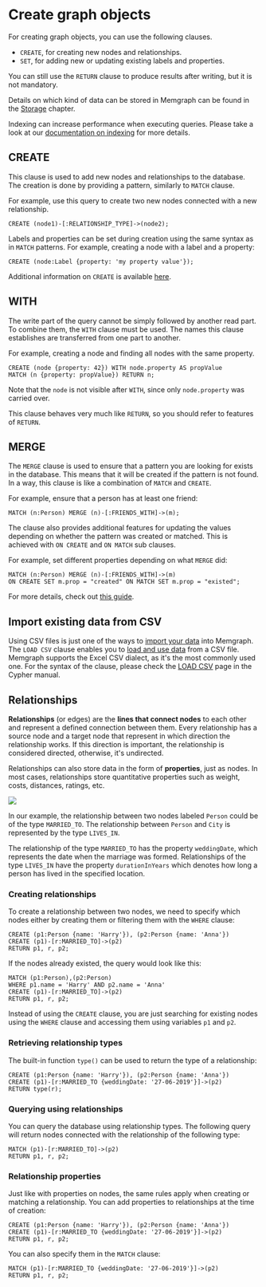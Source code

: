 
# Create graph objects

For creating graph objects, you can use the following clauses.

- `CREATE`, for creating new nodes and relationships.
- `SET`, for adding new or updating existing labels and properties.

You can still use the `RETURN` clause to produce results after writing, but it
is not mandatory.

Details on which kind of data can be stored in Memgraph can be found in the
[Storage](/memgraph/concepts/storage) chapter.

<Callout type="info">

Indexing can increase performance when executing queries. Please take a look at
our [documentation on indexing](/docs/memgraph/reference-guide/indexing) for
more details.

</Callout>

## CREATE

This clause is used to add new nodes and relationships to the database. The creation is
done by providing a pattern, similarly to `MATCH` clause.

For example, use this query to create two new nodes connected with a new relationship.

```cypher
CREATE (node1)-[:RELATIONSHIP_TYPE]->(node2);
```

Labels and properties can be set during creation using the same syntax as in
`MATCH` patterns. For example, creating a node with a label and a property:

```cypher
CREATE (node:Label {property: 'my property value'});
```

Additional information on `CREATE` is available [here](./clauses/create.md).

## WITH

The write part of the query cannot be simply followed by another read part. To
combine them, the `WITH` clause must be used. The names this clause establishes
are transferred from one part to another.

For example, creating a node and finding all nodes with the same property.

```cypher
CREATE (node {property: 42}) WITH node.property AS propValue
MATCH (n {property: propValue}) RETURN n;
```

Note that the `node` is not visible after `WITH`, since only `node.property` was
carried over.

This clause behaves very much like `RETURN`, so you should refer to features of
`RETURN`.

## MERGE

The `MERGE` clause is used to ensure that a pattern you are looking for exists
in the database. This means that it will be created if the pattern is not found.
In a way, this clause is like a combination of `MATCH` and `CREATE`.

For example, ensure that a person has at least one friend:

```cypher
MATCH (n:Person) MERGE (n)-[:FRIENDS_WITH]->(m);
```

The clause also provides additional features for updating the values depending
on whether the pattern was created or matched. This is achieved with `ON CREATE`
and `ON MATCH` sub clauses.

For example, set different properties depending on what `MERGE` did:

```cypher
MATCH (n:Person) MERGE (n)-[:FRIENDS_WITH]->(m)
ON CREATE SET m.prop = "created" ON MATCH SET m.prop = "existed";
```

For more details, check out [this guide](./clauses/merge.md).

## Import existing data from CSV

Using CSV files is just one of the ways to [import your
data](/docs/memgraph/import-data) into Memgraph. The `LOAD CSV` clause enables
you to [load and use data](/docs/memgraph/import-data/load-csv-clause) from a
CSV file. Memgraph supports the Excel CSV dialect, as it's the most commonly
used one. For the syntax of the clause, please check the [LOAD
CSV](/cypher-manual/clauses/load-csv) page in the Cypher manual.

## Relationships

**Relationships** (or edges) are the **lines that connect nodes** to each other
and represent a defined connection between them. Every relationship has a source
node and a target node that represent in which direction the relationship works.
If this direction is important, the relationship is considered directed,
otherwise, it's undirected.

Relationships can also store data in the form of **properties**, just as nodes.
In most cases, relationships store quantitative properties such as weight,
costs, distances, ratings, etc.

![](/pages/querying/connecting-nodes/connecting-nodes.png)

In our example, the relationship between two nodes labeled `Person` could be of
the type `MARRIED_TO`. The relationship between `Person` and `City` is
represented by the type `LIVES_IN`.

The relationship of the type `MARRIED_TO` has the property `weddingDate`, which
represents the date when the marriage was formed. Relationships of the type
`LIVES_IN` have the property `durationInYears` which denotes how long a person
has lived in the specified location.

### Creating relationships

To create a relationship between two nodes, we need to specify which nodes
either by creating them or filtering them with the `WHERE` clause:

```cypher
CREATE (p1:Person {name: 'Harry'}), (p2:Person {name: 'Anna'})
CREATE (p1)-[r:MARRIED_TO]->(p2)
RETURN p1, r, p2;
```

If the nodes already existed, the query would look like this:

```cypher
MATCH (p1:Person),(p2:Person)
WHERE p1.name = 'Harry' AND p2.name = 'Anna'
CREATE (p1)-[r:MARRIED_TO]->(p2)
RETURN p1, r, p2;
```

Instead of using the `CREATE` clause, you are just searching for existing nodes
using the `WHERE` clause and accessing them using variables `p1` and `p2`.

### Retrieving relationship types

The built-in function `type()` can be used to return the type of a relationship:

```cypher
CREATE (p1:Person {name: 'Harry'}), (p2:Person {name: 'Anna'})
CREATE (p1)-[r:MARRIED_TO {weddingDate: '27-06-2019'}]->(p2)
RETURN type(r);
```

### Querying using relationships

You can query the database using relationship types. The following query will
return nodes connected with the relationship of the following type:

```cypher
MATCH (p1)-[r:MARRIED_TO]->(p2)
RETURN p1, r, p2;
```

### Relationship properties

Just like with properties on nodes, the same rules apply when creating or
matching a relationship. You can add properties to relationships at the time of
creation:

```cypher
CREATE (p1:Person {name: 'Harry'}), (p2:Person {name: 'Anna'})
CREATE (p1)-[r:MARRIED_TO {weddingDate: '27-06-2019'}]->(p2)
RETURN p1, r, p2;
```

You can also specify them in the `MATCH` clause:

```cypher
MATCH (p1)-[r:MARRIED_TO {weddingDate: '27-06-2019'}]->(p2)
RETURN p1, r, p2;
```